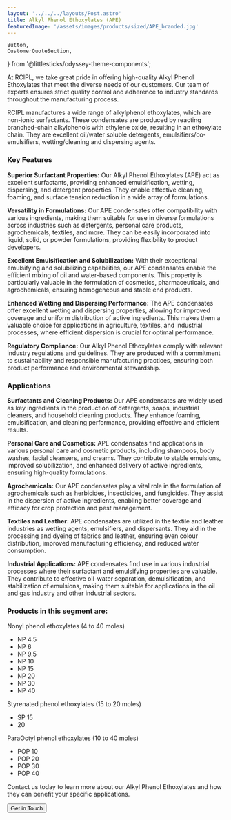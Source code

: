```yaml
---
layout: '../../../layouts/Post.astro'
title: Alkyl Phenol Ethoxylates (APE)
featuredImage: '/assets/images/products/sized/APE_branded.jpg'
---
```

	Button,
	CustomerQuoteSection,
} from '@littlesticks/odyssey-theme-components';


At RCIPL, we take great pride in offering high-quality Alkyl Phenol Ethoxylates that meet the diverse needs of our customers. Our team of experts ensures strict quality control and adherence to industry standards throughout the manufacturing process. 

RCIPL manufactures a wide range of alkylphenol ethoxylates, which are non-ionic surfactants. These condensates are produced by reacting branched-chain alkylphenols with ethylene oxide, resulting in an ethoxylate chain. They are excellent oil/water soluble detergents, emulsifiers/co-emulsifiers, wetting/cleaning and dispersing agents.

### Key Features

**Superior Surfactant Properties:** Our Alkyl Phenol Ethoxylates (APE) act as excellent surfactants, providing enhanced emulsification, wetting, dispersing, and detergent properties. They enable effective cleaning, foaming, and surface tension reduction in a wide array of formulations.

**Versatility in Formulations:** Our APE condensates offer compatibility with various ingredients, making them suitable for use in diverse formulations across industries such as detergents, personal care products, agrochemicals, textiles, and more. They can be easily incorporated into liquid, solid, or powder formulations, providing flexibility to product developers.

**Excellent Emulsification and Solubilization:** With their exceptional emulsifying and solubilizing capabilities, our APE condensates enable the efficient mixing of oil and water-based components. This property is particularly valuable in the formulation of cosmetics, pharmaceuticals, and agrochemicals, ensuring homogeneous and stable end products.

**Enhanced Wetting and Dispersing Performance:** The APE condensates offer excellent wetting and dispersing properties, allowing for improved coverage and uniform distribution of active ingredients. This makes them a valuable choice for applications in agriculture, textiles, and industrial processes, where efficient dispersion is crucial for optimal performance.

**Regulatory Compliance:** Our Alkyl Phenol Ethoxylates comply with relevant industry regulations and guidelines. They are produced with a commitment to sustainability and responsible manufacturing practices, ensuring both product performance and environmental stewardship.

### Applications

**Surfactants and Cleaning Products:** Our APE condensates are widely used as key ingredients in the production of detergents, soaps, industrial cleaners, and household cleaning products. They enhance foaming, emulsification, and cleaning performance, providing effective and efficient results.

**Personal Care and Cosmetics:** APE condensates find applications in various personal care and cosmetic products, including shampoos, body washes, facial cleansers, and creams. They contribute to stable emulsions, improved solubilization, and enhanced delivery of active ingredients, ensuring high-quality formulations.

**Agrochemicals:** Our APE condensates play a vital role in the formulation of agrochemicals such as herbicides, insecticides, and fungicides. They assist in the dispersion of active ingredients, enabling better coverage and efficacy for crop protection and pest management.

**Textiles and Leather:** APE condensates are utilized in the textile and leather industries as wetting agents, emulsifiers, and dispersants. They aid in the processing and dyeing of fabrics and leather, ensuring even colour distribution, improved manufacturing efficiency, and reduced water consumption.

**Industrial Applications:** APE condensates find use in various industrial processes where their surfactant and emulsifying properties are valuable. They contribute to effective oil-water separation, demulsification, and stabilization of emulsions, making them suitable for applications in the oil and gas industry and other industrial sectors.

### Products in this segment are:

Nonyl phenol ethoxylates (4 to 40 moles)
- NP 4.5
- NP 6
- NP 9.5
- NP 10
- NP 15
- NP 20
- NP 30
- NP 40

Styrenated phenol ethoxylates (15 to 20 moles)
- SP 15
- 20

ParaOctyl phenol ethoxylates (10 to 40 moles)
- POP 10
- POP 20
- POP 30
- POP 40

Contact us today to learn more about our Alkyl Phenol Ethoxylates and how they can benefit your specific applications.

<Button href="/company/contact" customIcon>
    <span id="CTA-button-text">Get in Touch</span>
        <Fragment slot="icon">
			<Icon id="CTA-button-icon" name="ic:round-keyboard-arrow-right" />
		</Fragment>
</Button>
